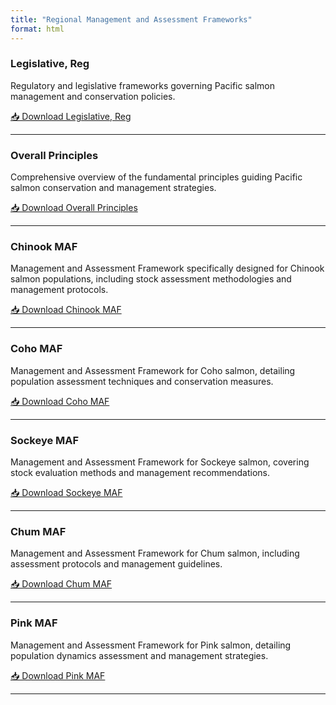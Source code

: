 ```yaml
---
title: "Regional Management and Assessment Frameworks"
format: html
---
```


### Legislative, Reg
Regulatory and legislative frameworks governing Pacific salmon management and conservation policies.

[📥 Download Legislative, Reg](){.btn .btn-primary}

---

### Overall Principles
Comprehensive overview of the fundamental principles guiding Pacific salmon conservation and management strategies.

[📥 Download Overall Principles](){.btn .btn-primary}

---

### Chinook MAF
Management and Assessment Framework specifically designed for Chinook salmon populations, including stock assessment methodologies and management protocols.

[📥 Download Chinook MAF](){.btn .btn-primary}

---

### Coho MAF
Management and Assessment Framework for Coho salmon, detailing population assessment techniques and conservation measures.

[📥 Download Coho MAF](){.btn .btn-primary}

---

### Sockeye MAF
Management and Assessment Framework for Sockeye salmon, covering stock evaluation methods and management recommendations.

[📥 Download Sockeye MAF](){.btn .btn-primary}

---

### Chum MAF
Management and Assessment Framework for Chum salmon, including assessment protocols and management guidelines.

[📥 Download Chum MAF](){.btn .btn-primary}

---

### Pink MAF
Management and Assessment Framework for Pink salmon, detailing population dynamics assessment and management strategies.

[📥 Download Pink MAF](){.btn .btn-primary}

---
